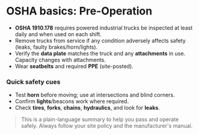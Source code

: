 # OSHA basics: Pre-Operation

- **OSHA 1910.178** requires powered industrial trucks be inspected at least daily and when used on each shift.
- Remove trucks from service if any condition adversely affects safety (leaks, faulty brakes/horn/lights).
- Verify the **data plate** matches the truck and any **attachments** in use. Capacity changes with attachments.
- Wear **seatbelts** and required **PPE** (site-posted).

### Quick safety cues
- Test **horn** before moving; use at intersections and blind corners.
- Confirm **lights**/beacons work where required.
- Check **tires**, **forks**, **chains**, **hydraulics**, and look for **leaks**.

> This is a plain-language summary to help you pass and operate safely. Always follow your site policy and the manufacturer's manual.
